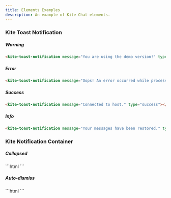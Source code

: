 ```yaml
---
title: Elements Examples
description: An example of Kite Chat elements.
---
```


### Kite Toast Notification

##### Warning
<kite-toast-notification message="You are using the demo version!" type="warning"></kite-toast-notification>
```html
<kite-toast-notification message="You are using the demo version!" type="warning"></kite-toast-notification>
```

##### Error
<kite-toast-notification message="Oops! An error occurred while processing your request. It seems there was an issue with the server connection. Please try again later." type="error"></kite-toast-notification>
```html
<kite-toast-notification message="Oops! An error occurred while processing your request. It seems there was an issue with the server connection. Please try again later." type="error"></kite-toast-notification>
```

##### Success
<kite-toast-notification message="Connected to host." type="success"></kite-toast-notification>
```html
<kite-toast-notification message="Connected to host." type="success"></kite-toast-notification>
```

##### Info
<kite-toast-notification message="Your messages have been restored." type="info"></kite-toast-notification>
```html
<kite-toast-notification message="Your messages have been restored." type="info"></kite-toast-notification>
```

### Kite Notification Container

##### Collapsed
<kite-notification-container>
    <kite-toast-notification message="You are using the demo version!" type="warning"></kite-toast-notification>
    <kite-toast-notification message="You are using the demo version!" type="warning"></kite-toast-notification>
    <kite-toast-notification message="You are using the demo version!" type="warning"></kite-toast-notification>
    <kite-toast-notification message="An unexpected error occurred. Please try again later." type="error"></kite-toast-notification>
    <kite-toast-notification message="An unexpected error occurred. Please try again later." type="error"></kite-toast-notification>
</kite-notification-container>
```html
<kite-notification-container>
    <kite-toast-notification message="You are using the demo version!" type="warning"></kite-toast-notification>
    <kite-toast-notification message="You are using the demo version!" type="warning"></kite-toast-notification>
    <kite-toast-notification message="You are using the demo version!" type="warning"></kite-toast-notification>
    <kite-toast-notification message="An unexpected error occurred. Please try again later." type="error"></kite-toast-notification>
    <kite-toast-notification message="An unexpected error occurred. Please try again later." type="error"></kite-toast-notification>
</kite-notification-container>
```

##### Auto-dismiss
<kite-notification-container>
    <kite-toast-notification duration="50000" message="Connected to host." type="success"></kite-toast-notification>
    <kite-toast-notification duration="80000" message="You are using the demo version!" type="warning"></kite-toast-notification>
    <kite-toast-notification duration="100000" message="An unexpected error occurred. Please try again later." type="error"></kite-toast-notification>
</kite-notification-container>
```html
<kite-notification-container>
    <kite-toast-notification duration="50000" message="Connected to host." type="success"></kite-toast-notification>
    <kite-toast-notification duration="80000" message="You are using the demo version!" type="warning"></kite-toast-notification>
    <kite-toast-notification duration="100000" message="An unexpected error occurred. Please try again later." type="error"></kite-toast-notification>
</kite-notification-container>
```